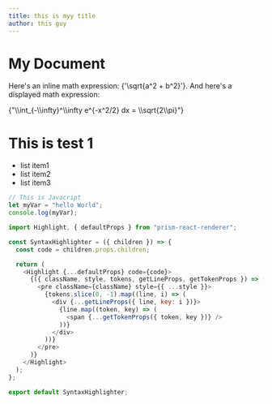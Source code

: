 ```yaml
---
title: this is myy title
author: this guy
---
```



# My Document

Here's an inline math expression: <InlineMath>{'\\sqrt{a^2 + b^2}'}</InlineMath>. And here's a displayed math expression:

<BlockMath>
  {"\\int_{-\\infty}^\\infty e^{-x^2/2} dx = \\sqrt{2\\pi}"}
</BlockMath>

# This is test 1

- list item1
- list item2
- list item3

```js
// This is Javacript
let myVar = "hello World";
console.log(myVar);

import Highlight, { defaultProps } from "prism-react-renderer";

const SyntaxHighlighter = ({ children }) => {
  const code = children.props.children;

  return (
    <Highlight {...defaultProps} code={code}>
      {({ className, style, tokens, getLineProps, getTokenProps }) => (
        <pre className={className} style={{ ...style }}>
          {tokens.slice(0, -1).map((line, i) => (
            <div {...getLineProps({ line, key: i })}>
              {line.map((token, key) => (
                <span {...getTokenProps({ token, key })} />
              ))}
            </div>
          ))}
        </pre>
      )}
    </Highlight>
  );
};

export default SyntaxHighlighter;
```
